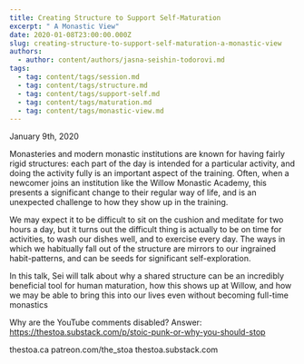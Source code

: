 ```yaml
---
title: Creating Structure to Support Self-Maturation
excerpt: " A Monastic View"
date: 2020-01-08T23:00:00.000Z
slug: creating-structure-to-support-self-maturation-a-monastic-view
authors:
  - author: content/authors/jasna-seishin-todorovi.md
tags:
  - tag: content/tags/session.md
  - tag: content/tags/structure.md
  - tag: content/tags/support-self.md
  - tag: content/tags/maturation.md
  - tag: content/tags/monastic-view.md
---
```


January 9th, 2020

Monasteries and modern monastic institutions are known for having fairly rigid structures: each part of the day is intended for a particular activity, and doing the activity fully is an important aspect of the training. Often, when a newcomer joins an institution like the Willow Monastic Academy, this presents a significant change to their regular way of life, and is an unexpected challenge to how they show up in the training.

We may expect it to be difficult to sit on the cushion and meditate for two hours a day, but it turns out the difficult thing is actually to be on time for activities, to wash our dishes well, and to exercise every day. The ways in which we habitually fall out of the structure are mirrors to our ingrained habit-patterns, and can be seeds for significant self-exploration.

In this talk, Sei will talk about why a shared structure can be an incredibly beneficial tool for human maturation, how this shows up at Willow, and how we may be able to bring this into our lives even without becoming full-time monastics

Why are the YouTube comments disabled? Answer: https://thestoa.substack.com/p/stoic-punk-or-why-you-should-stop

thestoa.ca
patreon.com/the_stoa
thestoa.substack.com
